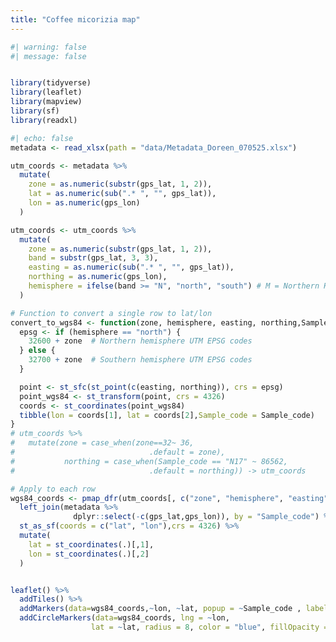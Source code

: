 ```yaml
---
title: "Coffee micorizia map"
---
```

```r
#| warning: false
#| message: false


library(tidyverse)
library(leaflet)
library(mapview)
library(sf)
library(readxl)
```

```r
#| echo: false
metadata <- read_xlsx(path = "data/Metadata_Doreen_070525.xlsx")

utm_coords <- metadata %>%
  mutate(
    zone = as.numeric(substr(gps_lat, 1, 2)),
    lat = as.numeric(sub(".* ", "", gps_lat)),
    lon = as.numeric(gps_lon)
  )

utm_coords <- utm_coords %>%
  mutate(
    zone = as.numeric(substr(gps_lat, 1, 2)),
    band = substr(gps_lat, 3, 3),
    easting = as.numeric(sub(".* ", "", gps_lat)),
    northing = as.numeric(gps_lon),
    hemisphere = ifelse(band >= "N", "north", "south") # M = Northern Hemisphere
  )

# Function to convert a single row to lat/lon
convert_to_wgs84 <- function(zone, hemisphere, easting, northing,Sample_code) {
  epsg <- if (hemisphere == "north") {
    32600 + zone  # Northern hemisphere UTM EPSG codes
  } else {
    32700 + zone  # Southern hemisphere UTM EPSG codes
  }

  point <- st_sfc(st_point(c(easting, northing)), crs = epsg)
  point_wgs84 <- st_transform(point, crs = 4326)
  coords <- st_coordinates(point_wgs84)
  tibble(lon = coords[1], lat = coords[2],Sample_code = Sample_code)
}
# utm_coords %>%
#   mutate(zone = case_when(zone==32~ 36,
#                              .default = zone),
#           northing = case_when(Sample_code == "N17" ~ 86562,
#                              .default = northing)) -> utm_coords

# Apply to each row
wgs84_coords <- pmap_dfr(utm_coords[, c("zone", "hemisphere", "easting", "northing","Sample_code")], convert_to_wgs84) %>%
  left_join(metadata %>%
              dplyr::select(-c(gps_lat,gps_lon)), by = "Sample_code") %>%
  st_as_sf(coords = c("lat", "lon"),crs = 4326) %>%
  mutate(
    lat = st_coordinates(.)[,1],
    lon = st_coordinates(.)[,2]
  )


leaflet() %>% 
  addTiles() %>%
  addMarkers(data=wgs84_coords,~lon, ~lat, popup = ~Sample_code , label = ~Sample_code ) %>%
  addCircleMarkers(data=wgs84_coords, lng = ~lon,
                  lat = ~lat, radius = 8, color = "blue", fillOpacity = 0.8)
```
